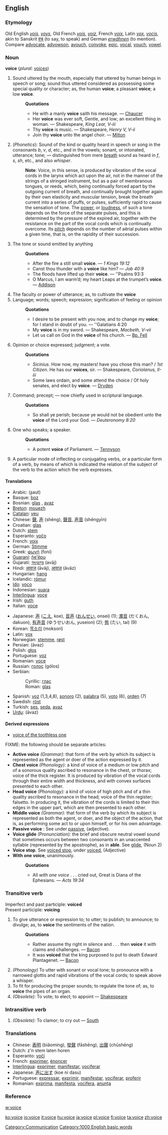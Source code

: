 ==English==
===Etymology===
Old English ''[[vois]]'', ''[[voys]]'', Old French ''[[vois]]'', ''[[voiz]]'', French ''[[voix]]'', Latin ''[[vox]]'', ''[[vocis]]'', akin to Sanskrit [[वच्]] (to say, to speak) and German ''[[erwähnen]]'' (to mention). Compare [[advocate]], [[advowson]], [[avouch]], [[convoke]], [[epic]], [[vocal]], [[vouch]], [[vowel]].

===Noun===
'''voice''' (''plural:'' [[voices]])

#Sound uttered by the mouth, especially that uttered by human beings in speech or song; sound thus uttered considered as possessing some special quality or character; as, the human '''voice'''; a pleasant '''voice'''; a low '''voice'''.
#:'''Quotations'''
#:*He with a manly '''voice''' saith his message. — [[Chaucer]]
#:*Her '''voice''' was ever soft, Gentle, and low; an excellent thing in woman. — Shakespeare, ''King Lear, V-iii''
#:*Thy '''voice''' is music. — Shakespeare, ''Henry V, V-ii''
#:*Join thy '''voice''' unto the angel choir. — [[Milton]]
#(''Phonetics''): Sound of the kind or quality heard in speech or song in the consonants ''b'', ''v'', ''d'', etc., and in the vowels; sonant, or intonated, utterance; tone; — distinguished from mere [[breath]] sound as heard in ''f'', ''s'', ''sh'', etc., and also ''whisper''.
#:'''Note''': Voice, in this sense, is produced by vibration of the vocal cords in the larynx which act upon the air, not in the manner of the strings of a stringed instrument, but as a pair of membranous tongues, or reeds, which, being continually forced apart by the outgoing current of breath, and continually brought together again by their own elasticity and muscular tension, break the breath current into a series of puffs, or pulses, sufficiently rapid to cause the sensation of tone. The [[power]], or [[loudness]], of such a tone depends on the force of the separate pulses, and this is determined by the pressure of the expired air, together with the resistance on the part of the vocal cords which is continually overcome. Its [[pitch]] depends on the number of aërial pulses within a given time, that is, on the rapidity of their succession.
#The tone or sound emitted by anything
#:'''Quotations'''
#:*After the fire a still small '''voice'''. — ''1 Kings 19:12''
#:*Canst thou thunder with a '''voice''' like him? — ''Job 40:9''
#:*The floods have lifted up their '''voice'''. — ''Psalms 93:3
#:*O Marcus, I am warm’d; my heart Leaps at the trumpet’s '''voice'''. — [[Addison]]
#The faculty or power of utterance; as, to cultivate the '''voice'''
#Language; words; speech; expression; signification of feeling or opinion
#:'''Quotations'''
#:*I desire to be present with you now, and to change my '''voice'''; for I stand in doubt of you. — ''Galatians 4:20
#:*My '''voice''' is in my sword. — Shakespeare, ''Macbeth, V-vii''
#:*Let us call on God in the '''voice''' of his church. — [[Bp. Fell]]
#Opinion or choice expressed; judgment; a vote.
#:'''Quotations'''
#:*''Sicinius''. How now, my masters! have you chose this man? / ''1st Citizen''. He has our '''voices''', sir. — Shakespeare, ''Coriolanus, II-iii''
#:*Some laws ordain, and some attend the choice / Of holy senates, and elect by '''voice'''. — [[Dryden]]
#Command; precept; — now chiefly used in scriptural language.
#:'''Quotations'''
#:*So shall ye perish; because ye would not be obedient unto the '''voice''' of the Lord your God. — ''Deuteronomy 8:20''
#One who speaks; a speaker.
#:'''Quotations'''
#:*A potent '''voice''' of Parliament. — [[Tennyson]]
#{{Grammar}} A particular mode of inflecting or conjugating verbs, or a particular form of a verb, by means of which is indicated the relation of the subject of the verb to the action which the verb expresses.

====Translations====
{{top}}
*Arabic: {{ARchar|[[صوت]]}} (ʂaut)
*Basque: [[boz]]
*Bosnian: [[glas#Bosnian|glas]] {{m}}, [[avaz#Bosnian|avaz]] {{m}}
*[[Breton]]: [[mouezh]] {{f}}
*[[Catalan]]: [[veu]]
*Chinese: [[聲]], [[声]] (shēng), [[聲音]], [[声音]] (shēngyīn)
*Croatian: [[glas#Croatian|glas]] {{m}}
*Dutch: [[stem]] {{f}}
*Esperanto: [[voĉo]]
*French: [[voix]] {{f}}
*German: [[Stimme]] {{f}}
*Greek: [[φωνή]] (foní)
*[[Guaraní]]: [[ñe'ẽpu]]
*Gujarati: [[અવાજ]] (avāj)
*Hindi: [[आवाज]] (āvāj), [[आवाज़]] (āvāz)
*Hungarian: [[hang]]
*Icelandic: [[rómur]] {{m}}
*[[Ido]]: [[voco]]
*Indonesian: [[suara]]
*[[Interlingua]]: [[voce]]
*Irish: [[guth]] {{m}}
*Italian: [[voce]]
{{mid}}
*Japanese: [[声]] ([[こえ]], koe), [[音声]] ([[おんせい]], onsei) (1); [[濁音]] (だくおん, dakuon), [[有声音]] (ゆうせいおん, yuseion) (2); [[態]] (たい, tai) (9)
*Korean: [[목소리]] (moksori)
*Latin: [[vox]] {{f}}
*Norwegian: [[stemme]], [[røst]]
*Persian: {{FAchar|[[اواز|آواز]]}} (āvaz)
*Polish: [[głos]] {{m}}
*Portuguese: [[voz]] {{f}}
*Romanian: [[voce]] {{f}}
*Russian: [[голос]] (gólos) {{m}}
*Serbian:
*:Cyrillic: [[глас#Serbian|глас]] {{m}}
*:Roman: [[glas#Serbian|glas]] {{m}}
*Spanish: [[voz]] {{f}} (1,3,4,8), [[sonoro]] {{m}} (2), [[palabra]] {{f}} (5), [[voto]] {{m}} (6), [[orden]] {{f}} (7) 
*Swedish: [[röst]] {{c}}
*Turkish: [[ses]], [[seda]], [[avaz#Turkish|avaz]]
*[[Urdu]]: {{URchar|[[اواز|آواز]]}} (āvaz)
{{bottom}}

====Derived expressions====
* [[voice of the toothless one]]

FIXME: the following should be separate articles:
*'''Active voice''' ''(Grammar):'' that form of the verb by which its subject is represented as the agent or doer of the action expressed by it.
*'''Chest voice''' ''(Phonology):'' a kind of voice of a medium or low pitch and of a sonorous quality ascribed to resonance in the chest, or thorax; voice of the thick register. It is produced by vibration of the vocal cords through their entire width and thickness, and with convex surfaces presented to each other.
*'''Head voice''' ''(Phonology):'' a kind of voice of high pitch and of a thin quality ascribed to resonance in the head; voice of the thin register; falsetto. In producing it, the vibration of the cords is limited to their thin edges in the upper part, which are then presented to each other.
*'''Middle voice''' ''(Grammar):'' that form of the verb by which its subject is represented as both the agent, or doer, and the object of the action, that is, as performing some act to or upon himself, or for his own advantage.
*'''Passive voice''' {{Grammar}}: See under [[passive]], (adjective).
*'''Voice glide''' ''(Pronunciation):'' the brief and obscure neutral vowel sound that sometimes occurs between two consonants in an unaccented syllable (represented by the apostrophe), as in '''able'''. See [[glide]], (Noun 2)
*'''Voice stop'''. See [[voiced stop]], under [[voiced]], (Adjective)
*'''With one voice''', unanimously.
*:'''Quotations'''
*:*All ''with one voice'' . . . cried out, Great is Diana of the Ephesians. — ''Acts 19:34''

===Transitive verb===
Imperfect and past participle: '''voiced'''<br>
Present participle: '''voicing''' 

#To give utterance or expression to; to utter; to publish; to announce; to divulge; as, to '''voice''' the sentiments of the nation.
#:'''Quotations'''
#:*Rather assume thy right in silence and . . . then '''voice''' it with claims and challenges. — [[Bacon]]
#:*It was '''voiced''' that the king purposed to put to death Edward Plantagenet. — [[Bacon]]
#''(Phonology)'' To utter with sonant or vocal tone; to pronounce with a narrowed glottis and rapid vibrations of the vocal cords; to speak above a whisper.
#To fit for producing the proper sounds; to regulate the tone of; as, to '''voice''' the pipes of an organ.
#''(Obsolete):'' To vote; to elect; to appoint — [[Shakespeare]]

===Intransitive verb===
#''(Obsolete):'' To clamor; to cry out — [[South]]

=== Translations ===
*Chinese: [[表明]] (biǎomíng), [[發聲]] (fāshēng), [[出聲]] (chūshēng)
*Dutch: z'n stem laten horen
*Esperanto: [[voĉi]]
*French: [[exprimer]], [[énoncer]]
*[[Interlingua]]: [[exprimer]], [[manifestar]], [[vociferar]]
*Japanese: [[声に出す]] (koe ni dasu)
*Portuguese: [[expressar]], [[exprimir]], [[manifestar]], [[vociferar]], [[proferir]]
*Romanian: [[exprima]], [[manifesta]], [[vocifera]], [[anunţa]]

===Reference===
[[w:voice]]

[[Category:Communication]]
[[Category:1000 English basic words]]

[[ko:voice]]
[[io:voice]]
[[it:voice]]
[[hu:voice]]
[[ja:voice]]
[[pl:voice]]
[[fi:voice]]
[[ta:voice]]
[[zh:voice]]